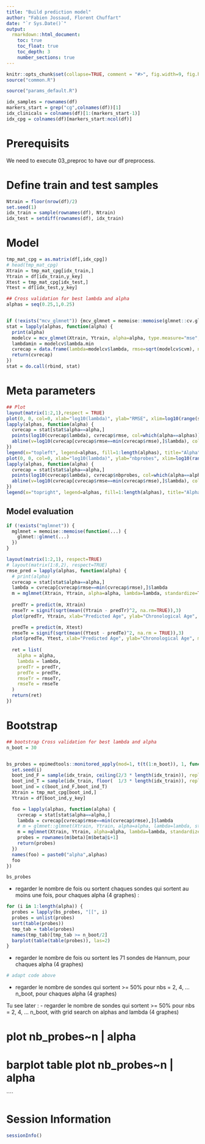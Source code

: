 ---
title: "Build prediction model"
author: "Fabien Jossaud, Florent Chuffart"
date: "`r Sys.Date()`"
output: 
  rmarkdown::html_document:
    toc: true
    toc_float: true
    toc_depth: 3
    number_sections: true
---


```{r echo=FALSE}
knitr::opts_chunk$set(collapse=TRUE, comment = "#>", fig.width=9, fig.height=6, eval=TRUE, echo=TRUE, results="verbatim")
source("common.R")
```

```{r params}
source("params_default.R")
```

```{r building_indexes}
idx_samples = rownames(df)
markers_start = grep("cg",colnames(df))[1]
idx_clinicals = colnames(df)[1:(markers_start-1)]
idx_cpg = colnames(df)[markers_start:ncol(df)]
```

# Prerequisits

We need to execute 03_preproc to have our df preprocess. 


# Define train and test samples

```{r train/test}
Ntrain = floor(nrow(df)/2)
set.seed(1)
idx_train = sample(rownames(df), Ntrain)
idx_test = setdiff(rownames(df), idx_train)
```

# Model 

```{r prepare model}
tmp_mat_cpg = as.matrix(df[,idx_cpg])
# head(tmp_mat_cpg)
Xtrain = tmp_mat_cpg[idx_train,]
Ytrain = df[idx_train,y_key]
Xtest = tmp_mat_cpg[idx_test,]
Ytest = df[idx_test,y_key]
``` 

```{r glmnet model}
## Cross validation for best lambda and alpha
alphas = seq(0.25,1,0.25)


if (!exists("mcv_glmnet")) {mcv_glmnet = memoise::memoise(glmnet::cv.glmnet)}
stat = lapply(alphas, function(alpha) {   
  print(alpha)
  modelcv = mcv_glmnet(Xtrain, Ytrain, alpha=alpha, type.measure="mse", standardize=TRUE)
  lambdamin = modelcv$lambda.min
  cvrecap = data.frame(lambda=modelcv$lambda, rmse=sqrt(modelcv$cvm), nbprobes=modelcv$nzero, alpha=alpha)
  return(cvrecap)  
})
stat = do.call(rbind, stat)
```

# Meta parameters

```{r meta parameters}
## Plot
layout(matrix(1:2,1),respect = TRUE)
plot(0, 0, col=0, xlab="log10(lambda)", ylab="RMSE", xlim=log10(range(stat$lambda)), ylim=range(stat$rmse))
lapply(alphas, function(alpha) { 
  cvrecap = stat[stat$alpha==alpha,]
  points(log10(cvrecap$lambda), cvrecap$rmse, col=which(alpha==alphas))
  abline(v=log10(cvrecap[cvrecap$rmse==min(cvrecap$rmse),]$lambda), col=which(alpha==alphas))
})
legend(x="topleft", legend=alphas, fill=1:length(alphas), title="Alpha")
plot(0, 0, col=0, xlab="log10(lambda)", ylab="nbprobes", xlim=log10(range(stat$lambda)), ylim=range(stat$nbprobes))
lapply(alphas, function(alpha) { 
  cvrecap = stat[stat$alpha==alpha,]
  points(log10(cvrecap$lambda), cvrecap$nbprobes, col=which(alpha==alphas))
  abline(v=log10(cvrecap[cvrecap$rmse==min(cvrecap$rmse),]$lambda), col=which(alpha==alphas))
})
legend(x="topright", legend=alphas, fill=1:length(alphas), title="Alpha")
```

## Model evaluation

```{r model eval}
if (!exists("mglmnet")) {
  mglmnet = memoise::memoise(function(...) {
    glmnet::glmnet(...)
  })
}

layout(matrix(1:2,1), respect=TRUE)
# layout(matrix(1:8,2), respect=TRUE)
rmse_pred = lapply(alphas, function(alpha) { 
  # print(alpha)
  cvrecap = stat[stat$alpha==alpha,]
  lambda = cvrecap[cvrecap$rmse==min(cvrecap$rmse),]$lambda
  m = mglmnet(Xtrain, Ytrain, alpha=alpha, lambda=lambda, standardize=TRUE) 
                         
  predTr = predict(m, Xtrain)
  rmseTr = signif(sqrt(mean((Ytrain - predTr)^2, na.rm=TRUE)),3)
  plot(predTr, Ytrain, xlab="Predicted Age", ylab="Chronological Age", main = paste0("Train alpha: ",alpha,", rmse: ", rmseTr))

  predTe = predict(m, Xtest)
  rmseTe = signif(sqrt(mean((Ytest - predTe)^2, na.rm = TRUE)),3)
  plot(predTe, Ytest, xlab="Predicted Age", ylab="Chronological Age", main = paste0("Test alpha: ",alpha,", rmse: ", rmseTe))  
  
  ret = list(
  	alpha = alpha,
  	lambda = lambda,
  	predTr = predTr,
  	predTe = predTe,
  	rmseTr = rmseTr,
  	rmseTe = rmseTe
  )
  return(ret)
})
```




# Bootstrap

```{r boostrap}
## bootstrap Cross validation for best lambda and alpha
n_boot = 30


bs_probes = epimedtools::monitored_apply(mod=1, t(t(1:n_boot)), 1, function(i) { # Bootstrap sample creation
  set.seed(i)
  boot_ind_F = sample(idx_train, ceiling(2/3 * length(idx_train)), replace=FALSE)
  boot_ind_T = sample(idx_train, floor(  1/3 * length(idx_train)), replace=TRUE)
  boot_ind = c(boot_ind_F,boot_ind_T)
  Xtrain = tmp_mat_cpg[boot_ind,]
  Ytrain = df[boot_ind,y_key]

  foo = lapply(alphas, function(alpha) {
    cvrecap = stat[stat$alpha==alpha,]
    lambda = cvrecap[cvrecap$rmse==min(cvrecap$rmse),]$lambda
    # m = glmnet::glmnet(Xtrain, Ytrain, alpha=alpha, lambda=lambda, standardize=TRUE)
    m = mglmnet(Xtrain, Ytrain, alpha=alpha, lambda=lambda, standardize=TRUE)
    probes = rownames(m$beta)[m$beta@i+1]
    return(probes)
  })
  names(foo) = paste0("alpha",alphas)
  foo
})

bs_probes
```



- regarder le nombre de fois ou sortent chaques sondes qui sortent au moins une fois, pour chaques alpha (4 graphes) : 
```{r}
for (i in 1:length(alpha)) {
  probes = lapply(bs_probes, "[[", i)
  probes = unlist(probes)
  sort(table(probes))
  tmp_tab = table(probes)
  names(tmp_tab)[tmp_tab >= n_boot/2]
  barplot(table(table(probes)), las=2)
}
```
- regarder le nombre de fois ou sortent les 71 sondes de Hannum, pour chaques alpha (4 graphes) 
```{r}
# adapt code above
```




- regarder le nombre de sondes qui sortent >= 50% pour nbs = 2, 4, ... n_boot, pour chaques alpha (4 graphes)


Tu see later : 
- regarder le nombre de sondes qui sortent >= 50% pour nbs = 2, 4, ... n_boot, with grid search on alphas and lambda (4 graphes)













# plot nb_probes~n | alpha

# barplot table plot nb_probes~n | alpha

````


# Session Information

```{r, results="verbatim"}
sessionInfo()
```
